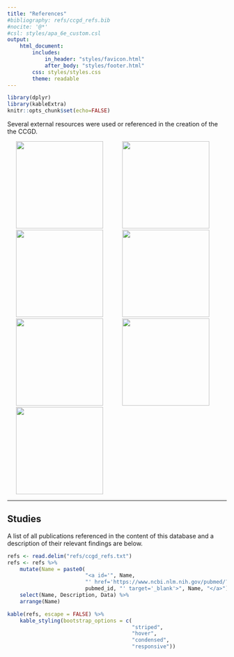 ```yaml
---
title: "References"
#bibliography: refs/ccgd_refs.bib
#nocite: '@*'
#csl: styles/apa_6e_custom.csl
output:
    html_document:
        includes:
            in_header: "styles/favicon.html"
            after_body: "styles/footer.html"
        css: styles/styles.css
        theme: readable
---
```


```r
library(dplyr)
library(kableExtra)
knitr::opts_chunk$set(echo=FALSE)
```

Several external resources were used or referenced in the creation of the the CCGD.

[<img src="img/g881.png" hspace="20" width="200"/>](https://sites.google.com/a/umn.edu/starrlab/)
[<img src="img/ensembl.gif" hspace="20" width="200"/>](http://www.ensembl.org/index.html)
[<img src="img/genecards.png" hspace="20" width="200"/>](http://www.genecards.org/)
[<img src="img/ncbi.png" hspace="20" width="200"/>](http://www.ncbi.nlm.nih.gov/)
[<img src="img/r-packages.png" hspace="20" width="200"/>](https://shiny.rstudio.com/)
[<img src="img/sanger.png" hspace="20" width="200"/>](https://cancer.sanger.ac.uk/cosmic/)
[<img src="img/ucsc.png" hspace="20" width="200"/>](http://genome.ucsc.edu/)

***

## Studies

A list of all publications referenced in the content of this database and a description of their relevant findings are below.


```r
refs <- read.delim("refs/ccgd_refs.txt")
refs <- refs %>%
    mutate(Name = paste0(
                         "<a id='", Name,
                         "' href='https://www.ncbi.nlm.nih.gov/pubmed/?term=",
                         pubmed_id, "' target='_blank'>", Name, "</a>")) %>%
    select(Name, Description, Data) %>%
    arrange(Name)

kable(refs, escape = FALSE) %>%
    kable_styling(bootstrap_options = c(
                                        "striped",
                                        "hover",
                                        "condensed",
                                        "responsive"))
```

